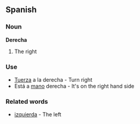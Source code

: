 ==Spanish==

===Noun===

'''Derecha'''

#The right

===Use===

*[[Tuerza]] a la derecha - Turn right
*Está a [[mano]] derecha - It's on the right hand side

===Related words===

*[[izquierda]] - The left